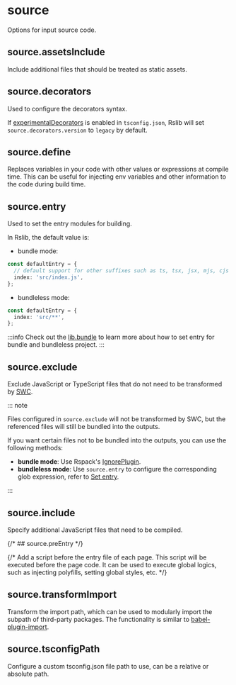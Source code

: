 
# source

Options for input source code.

## source.assetsInclude <RsbuildDocBadge path="/config/source/assets-include" text="source.include" />

Include additional files that should be treated as static assets.

## source.decorators <RsbuildDocBadge path="/config/source/decorators" text="source.decorators" />

Used to configure the decorators syntax.

If [experimentalDecorators](https://www.typescriptlang.org/tsconfig/#experimentalDecorators) is enabled in `tsconfig.json`, Rslib will set `source.decorators.version` to `legacy` by default.

## source.define <RsbuildDocBadge path="/config/source/define" text="source.define" />

Replaces variables in your code with other values or expressions at compile time. This can be useful for injecting env variables and other information to the code during build time.

## source.entry <RsbuildDocBadge path="/config/source/entry" text="source.entry" />

Used to set the entry modules for building.

In Rslib, the default value is:

- bundle mode:

```ts
const defaultEntry = {
  // default support for other suffixes such as ts, tsx, jsx, mjs, cjs
  index: 'src/index.js',
};
```

- bundleless mode:

```ts
const defaultEntry = {
  index: 'src/**',
};
```

:::info
Check out the [lib.bundle](/config/lib/bundle#set-entry) to learn more about how to set entry for bundle and bundleless project.
:::

## source.exclude <RsbuildDocBadge path="/config/source/exclude" text="source.exclude" />

Exclude JavaScript or TypeScript files that do not need to be transformed by [SWC](https://rsbuild.dev/guide/configuration/swc).

::: note

Files configured in `source.exclude` will not be transformed by SWC, but the referenced files will still be bundled into the outputs.

If you want certain files not to be bundled into the outputs, you can use the following methods:

- **bundle mode**: Use Rspack's [IgnorePlugin](https://rspack.dev/plugins/webpack/ignore-plugin).
- **bundleless mode**: Use `source.entry` to configure the corresponding glob expression, refer to [Set entry](/config/lib/bundle#bundle-false).

:::

## source.include <RsbuildDocBadge path="/config/source/include" text="source.include" />

Specify additional JavaScript files that need to be compiled.

{/* ## source.preEntry <RsbuildDocBadge path="/config/source/pre-entry" text="source.preEntry" /> */}

{/* Add a script before the entry file of each page. This script will be executed before the page code. It can be used to execute global logics, such as injecting polyfills, setting global styles, etc. */}

## source.transformImport <RsbuildDocBadge path="/config/source/transform-import" text="source.transformImport" />

Transform the import path, which can be used to modularly import the subpath of third-party packages. The functionality is similar to [babel-plugin-import](https://npmjs.com/package/babel-plugin-import).

## source.tsconfigPath <RsbuildDocBadge path="/config/source/tsconfig-path" text="source.tsconfigPath" />

Configure a custom tsconfig.json file path to use, can be a relative or absolute path.

